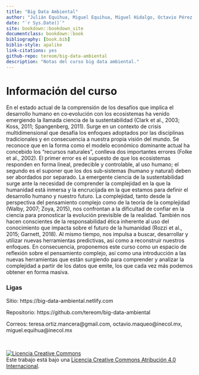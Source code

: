 ```yaml
--- 
title: "Big Data Ambiental"
author: "Julián Equihua, Miguel Equihua, Miguel Hidalgo, Octavio Pérez Maqueo, Oliver López, Teresa Ortiz"
date: "`r Sys.Date()`"
site: bookdown::bookdown_site
documentclass: bookdown::book
bibliography: [book.bib]
biblio-style: apalike
link-citations: yes
github-repo: tereom/big-data-ambiental
description: "Notas del curso big data ambiental."
---
```


# Información del curso {-}

En el estado actual de la comprensión de los desafíos que implica el desarrollo humano en
co‐evolución con los ecosistemas ha venido emergiendo la llamada ciencia de la sustentabilidad
(Clark et al., 2003; Koss, 2011; Spangenberg, 2011). Surge en un contexto de crisis
multidimensional que desafía los enfoques adoptados por las disciplinas tradicionales y en
consecuencia a nuestra propia visión del mundo. Se reconoce que en la forma como el modelo
económico dominante actual ha concebido los “recursos naturales”, conlleva dos importantes
errores (Folke et al., 2002). El primer error es el supuesto de que los ecosistemas responden en
forma lineal, predecible y controlable, al uso humano; el segundo es el suponer que los dos
sub‐sistemas (humano y natural) deben ser abordados por separado. La emergente ciencia de la
sustentabilidad surge ante la necesidad de comprender la complejidad en la que la humanidad
está inmersa y la encrucijada en la que estamos para definir el desarrollo humano y nuestro
futuro. La complejidad, tanto desde la perspectiva del pensamiento complejo como de la teoría de
la complejidad (Walby, 2007; Zoya, 2015), nos confrontan a la dificultad de confiar en la ciencia
para pronosticar la evolución previsible de la realidad. También nos hacen conscientes de la
responsabilidad ética inherente al uso del conocimiento que impacta sobre el futuro de la
humanidad (Rozzi et al., 2015; Garnett, 2018). Al mismo tiempo, nos impulsa a buscar, desarrollar
y utilizar nuevas herramientas predictivas, así como a reconstruir nuestros enfoques. En
consecuencia, proponemos este curso como un espacio de reflexión sobre el pensamiento
complejo, así como una introducción a las nuevas herramientas que están surgiendo para
comprender y analizar la complejidad a partir de los datos que emite, los que cada vez más
podemos obtener en forma masiva.

### Ligas {-}

Sitio: https://big-data-ambiental.netlify.com

Repositorio: https://github.com/tereom/big-data-ambiental

Correos: teresa.ortiz.mancera@gmail.com, octavio.maqueo@inecol.mx, miguel.equihua@inecol.mx


</br>

<a rel="license" href="http://creativecommons.org/licenses/by/4.0/"><img alt="Licencia Creative Commons" style="border-width:0" src="https://i.creativecommons.org/l/by/4.0/88x31.png" /></a><br />Este trabajo está bajo una <a rel="license" href="http://creativecommons.org/licenses/by/4.0/">Licencia Creative Commons Atribución 4.0 Internacional</a>.






